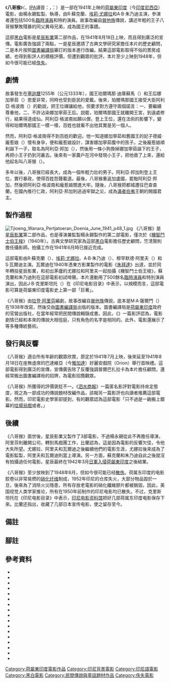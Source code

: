 {{Infobox film
| name = 八哥猴
| original_name = ''Tjioeng Wanara''
| image = Tjioeng Wanara poster.jpg
| image_size = 
| border = 
| alt = 
| caption = 宣傳單張
| director = 楊永錫
| producer = 楊永錫
| screenplay = [[拉登·阿里芬|拉登·阿里芬]]
| starring ={{plain list|
*R·蘇克蘭
*[[埃莉·尤娜拉|埃莉·尤娜拉]]
*A·B·朱乃迪
}}
| music = 
| cinematography = 竺清賢
| editing = 
| studio = [[星辰影業|星辰影業]]
| distributor = 
| released = {{Film date|1941|08|18|荷屬東印度}}
| runtime = 
| country = {{flag|Dutch East Indies}}
| language = [[印尼語|印尼語]]
| budget = 
| gross = 
}}

《'''八哥猴'''》（{{lang-id|''Tjioeng Wanara''}}，[[IPA|IPA]]讀音：{{IPA|/tʃiˈuŋ waˈnara/}}，{{en-link|印尼語精確拼音|Enhanced Indonesian Spelling System|精確拼音}}：''{{lang|id|Ciung Wanara}}''）是一部在1941年上映的[[荷屬東印度|荷屬東印度]]（今[[印度尼西亞|印度尼西亞]]）電影，由楊永錫監製、執導，由R·蘇克蘭、[[埃莉·尤娜拉|埃莉·尤娜拉]]和A·B·朱乃迪主演，參演者還包括500名[[臨時演員|臨時演員]]和特約演員。故事改編自{{en-link|八哥猴|Ciung Wanara|同名}}[[巽他族|巽他族]]傳說，講述年輕的王子八哥猴擊敗殘暴的同父異母兄弟，成為{{en-link|加盧王國|Galuh Kingdom|加盧國}}國王的事蹟。

這部[[黑白|黑白]]電影是[[星辰影業|星辰影業]]第二部作品，在1941年8月18日上映，而且得到廣泛的宣傳。電影廣告強調了兩點，一是星辰邀請了古典文學研究家{{en-link|普爾巴扎拉卡|Poerbatjaraka}}擔任本片的歷史顧問，二是本片按照[[圖書編譯局|圖書編譯局]]審訂的版本進行改編。結果這部電影取得不俗的票房成績，也得到影評人的積極評價，但遭到觀眾的批評。本片至少上映到1948年，但如今很可能已經[[散失電影|佚失]]。

== 劇情 ==
故事發生在[[塞迦紀年|塞迦曆]]1255年（公元1333年），{{en-link|加盧王國|Galuh Kingdom|加盧國}}國王珀爾瑪那·迪庫蘇馬（{{lang|su|Permana Dikoesoemah}}）和王后娜加寧茹（{{lang|su|Naganingroem}}）恩愛非常，同時也受到臣民的愛戴。後來，珀爾瑪那國王接受大臣阿利亞·格波南（{{lang|su|Aria Kebonan}}）的勸說，把王位禪讓給他，但要求對方遵守兩個諾言：一、要繼續尊重他，二、不許沾染娜加寧茹王后。説罷，珀爾瑪那國王就離開王宮，到遠處修行，結果得道成仙。阿利亞·格波南如願以償，登上王位，還在法術的影響下，變得和珀爾瑪那國王一模一樣，百姓也就看不出他其實是另一個人。

然而，阿利亞·格波南得不到百姓的歡迎。他一知道娜加寧茹和舊國王的妃子德威·龐惹娘（{{lang|su|Dewi Pangrenjep}}）懷有身孕，便和龐惹娘設計，謀害娜加寧茹腹中的孩子。之後龐惹娘順利誕下一子，取名為阿利亞·邦加（{{lang|su|Aria Banga}}），然後用一條小狗換掉娜加寧茹誕下的王子，再把小王子扔到河裏去。後來有一家農戶在河中發現小王子，把他救了上來，還給他起名叫八哥猴（{{lang|su|Tjioeng Wanara}}）。

多年以後，八哥猴已經長大，成為一個年輕力壯的男子。阿利亞·邦加則登上王位，實行暴政，使得百姓怨聲載道。最後，八哥猴重返加盧國，罷黜阿利亞·邦加，然後把阿利亞·格波南和龐惹娘關進大牢。隨後，八哥猴把都城遷往巴查查蘭，在國內推行仁政，阿利亞·邦加則逃過牢獄之災，成為[[滿者伯夷|滿者伯夷]]王朝的開國君主。{{sfn|Fientje|1941|p=49}}

== 製作過程 ==
[[File:Tjioeng_Wanara_Pertjatoeran_Doenia_June_1941_p48_1.jpg|thumb]]
《八哥猴》是[[星辰影業|星辰影業]]第二部作品，也是導演兼監製楊永錫製作的第二部電影，僅次於《[[機智鬥士伯王梭|機智鬥士伯王梭]]》（1940年）{{sfn|Biran|2009|p=234}}。古典文學研究家{{en-link|普爾巴扎拉卡|Poerbatjaraka}}為這部[[黑白|黑白]]電影擔任歷史顧問{{sfn|Filmindonesia.or.id, Tjioeng Wanara}}，竺清賢則擔任攝影師{{sfn|Filmindonesia.or.id, Kredit}}。拍攝工作在1941年6月時已接近完成{{sfn|Fientje|1941|p=48}}。

這部電影由R·蘇克蘭（{{lang|id|R Sukran}}）、[[埃莉·尤娜拉|埃莉·尤娜拉]]、A·B·朱乃迪（{{lang|id|AB Djoenaedi}}）、穆罕默德·阿里夫（{{lang|id|Muhamad Arief}}）和S·瓦爾迪主演{{sfn|Filmindonesia.or.id, Tjioeng Wanara}}。瓦爾迪在1940年憑東方影業製作的電影《[[朱拜達|朱拜達]]》出道，並於同年轉投星辰影業，和初出茅廬的尤娜拉和阿里夫一起{{sfn|Biran|2009|p=246}}拍攝《機智鬥士伯王梭》{{sfn|Biran|1979|p=488}}，蘇克蘭和朱乃迪則在這部電影初試啼聲{{sfn|Filmindonesia.or.id, Sukran}}{{sfn|Filmindonesia.or.id, Djoenaedi}}。本片還動用了500餘名[[臨時演員|臨時演員]]和特別演員演出{{sfn|Fientje|1941|p=48}}，因此J·B·克里斯坦托（{{lang|id|JB Kristanto}}）在《印尼电影目录》中表示，以規模而言，這部電影可算是荷屬東印度電影史上第一部「巨著」{{sfn|Filmindonesia.or.id, Tjioeng Wanara}}。

《八哥猴》由[[拉登·阿里芬|拉登·阿里芬]]編劇，故事改編自{{en-link|八哥猴|Ciung Wanara|同名}}[[巽他族|巽他族]]傳說，底本是M·A·薩爾門（{{lang|id|M. A. Salmoen}}）在1938年改寫，然後交由[[圖書編譯局|圖書編譯局]]出版的版本{{sfn|Biran|2009|p=234}}{{sfn|Filmindonesia.or.id, Tjioeng Wanara}}。圖書編譯局是[[荷屬東印度|荷屬東印度]]政府的官營出版社，在當年經常把民間傳說輯錄成書。因此，《{{en-link|巴達維亞新聞報|Bataviaasch Nieuwsblad}}》一篇影評認為，電影劇情已經和本來的傳說大相徑庭，只有角色的名字是相同的。此外，電影還展示了{{en-link|斯林比舞|Srimpi}}等多種傳統藝術。{{sfn|Bataviaasch Nieuwsblad 1941, Filmaankondiging Orion}}

== 發行與反響 ==
《八哥猴》適合所有年齡的觀眾欣賞{{sfn|Soerabaijasch Handelsblad 1941, (untitled)}}，原定於1941年7月上映{{sfn|Pertjatoeran Doenia dan Film 1941, Warta dari Studio}}，後來延至1941年8月18日在座無虛席的巴達維亞（今[[雅加達|雅加達]]）好麗安戲院（Orion）舉行首映禮{{sfn|Bataviaasch Nieuwsblad 1941, Filmaankondiging Orion}}。這部電影得到廣泛的宣傳，宣傳廣告除了反覆強調普爾巴扎拉卡為本片擔任顧問，還經常搬出圖書編譯局的招牌，為電影招攬觀眾{{sfn|Bataviaasch Nieuwsblad 1941, Filmaankondiging Orion}}。

《八哥猴》所獲得的評價褒貶不一。《[[泗水商報|泗水商報]]》一篇匿名影評對電影持肯定態度，視之為一部成功的傳說題材改編作品{{sfn|Soerabaijasch Handelsblad 1941, Sampoerna 1}}，該報另一篇影評也向讀者推薦這部電影{{sfn|Soerabaijasch Handelsblad 1941, Sampoerna 2}}。然而，印尼電影史學家{{en-link|米斯巴赫·尤薩·比蘭|Misbach Yusa Biran}}卻提到，有的觀眾認為這部電影「只不過是一齣搬上銀幕的[[哇揚翁戲|哇揚翁戲]]或者{{en-link|格多柏拉戏|Ketoprak}}{{efn|原文：「''{{lang|id|tidak lain dari wayang orang atau ketoprak yang dipindahkan ke layar perak}}''」}}。」{{sfn|Biran|2009|p=276}}

== 後續 ==
《八哥猴》面世後，星辰影業又製作了3部電影，不過楊永錫從此不再擔任導演{{sfn|Biran|2009|p=234}}，阿里芬則離開公司，轉到馬戲團工作，比蘭認為，這是因為電影的反響欠佳，令他大失所望{{sfn|Biran|2009|p=276}}。尤娜拉、阿里夫和瓦爾迪之後繼續他們的電影生涯，尤娜拉後來成為了電影監製{{sfn|Apa Siapa|1999|p=175}}，阿里夫和瓦爾迪則當上導演{{sfn|Biran|1979|p=489}}{{sfn|Filmindonesia.or.id, Arief}}。另一方面，蘇克蘭和朱乃迪自此之後就沒有拍攝過任何電影{{sfn|Filmindonesia.or.id, Sukran}}{{sfn|Filmindonesia.or.id, Djoenaedi}}。星辰最終在1942年3月[[荷屬東印度日佔時期|日軍入侵荷屬東印度]]之後結業{{sfn|Biran|2009|p=234}}。

《八哥猴》至少放映到了1948年6月{{sfn|Pelita Rakjat 1948, (untitled)}}，但如今很可能已经[[散失电影|散佚]]。荷属东印度的电影胶卷以非常易燃的[[硝化纤维|硝化纤维]]制成，1952年印尼{{en-link|國家電影製片廠|Produksi Film Negara}}的仓库失火，大部分物品毀於一旦，後來為了消除火災隱患，所有存放老電影的硝化纖維膠片都被銷毀{{Sfn|Biran|2012|p=291}}。因此，美国视觉人类学家{{en-link|卡尔·G·海德|Karl G. Heider}}推论，所有在1950年前制作的印尼电影均已散失{{Sfn|Heider|1991|p=14}}。不过，克里斯坦托在《印尼电影目录》中表示，[[印尼電影資料館|印尼电影资料馆]]把好几部荷属东印度电影保存下來。比蘭还指出，{{en-link|荷兰政府新闻处|Netherlands Government Information Service}}收藏了几部日本宣传电影，使之留存至今{{Sfn|Biran|2009|p=351}}。

== 備註 ==
{{Commons Category}}
{{notelist}}

== 腳註 ==
{{reflist|colwidth=30em}}

== 參考資料 ==
{{refbegin|40em}}
* {{cite web
 |title       = AB Djoenaedi
 |language    = id
 |url         = http://filmindonesia.or.id/movie/name/nmp4bc4743d96015_ab-djoenaedi/filmography
 |work        = filmindonesia.or.id
 |publisher   = Konfiden Foundation
 |location    = Jakarta
 |accessdate  = 2014-01-26
 |archiveurl  = https://www.webcitation.org/6MuhjmtID?url=http://filmindonesia.or.id/movie/name/nmp4bc4743d96015_ab-djoenaedi/filmography
 |archivedate = 2014-01-26
 |ref         = {{sfnRef|Filmindonesia.or.id, Djoenaedi}}
 |dead-url    = yes
}}
* {{cite book
 | title = Apa Siapa Orang Film Indonesia
 | language = id
 | location = Jakarta
 | publisher = Kementerian Penerangan Indonesia
 | year = 1999
 |oclc=44427179
 | ref = {{sfnRef|Apa Siapa|1999}}
 }}
*{{Cite book
 |title=Apa Siapa Orang Film Indonesia 1926–1978
 |year=1979
 |oclc=6655859
 |ref=harv
 |publisher=Sinematek Indonesia
 |editor-last=Biran
 |editor-first=Misbach Yusa
 |language = id
}}
* {{cite book
 | title = Sejarah Film 1900–1950: Bikin Film di Jawa
 | language = id
 | last = Biran
 | first = Misbach Yusa
 | location = Jakarta
 | publisher = Komunitas Bamboo working with the Jakarta Art Council
 | year = 2009
 | isbn = 978-979-3731-58-2
 | ref = harv
 }}
*{{cite book
 |title=Indonesia dalam Arus Sejarah: Masa Pergerakan Kebangsaan
 |language=id
 |last=Biran
 |first=Misbach Yusa
 |chapter=Film di Masa Kolonial
 |publisher=Kementerian Pendidikan dan Kebudayaan
 |year=2012
 |volume=V
 |pages=268–93
 |isbn=978-979-9226-97-6
 |ref=harv
}}
*{{Cite journal
 |last=Fientje
 |title=Tjioeng Wanara di atas Layar Perak
 |language=id
 |work=Pertjatoeran Doenia dan Film
 |date=1941-06
 |volume=1
 |issue=1
 |pages=48–49
 |ref=harv
 |location=Batavia
}}
*{{cite news
 |title=Filmaankondiging Orion: "Tjioeng Wanara"
 |language=nl
 |work=Bataviaasch Nieuwsblad
 |page=6
 |url=http://resolver.kb.nl/resolve?urn=ddd:011221960:mpeg21:a0117
 |date=1941-08-19
 |location=Batavia
 |ref={{sfnRef|Bataviaasch Nieuwsblad 1941, Filmaankondiging Orion}}
}}
*{{cite book
 |url=https://archive.org/details/indonesiancinema0000heid
 |registration=yes
 |title=Indonesian Cinema: National Culture on Screen
 |isbn=978-0-8248-1367-3
 |author1=Heider
 |first1=Karl G
 |year=1991
 |publisher=University of Hawaii Press
 |location=Honolulu
 |ref=harv
}}
* {{cite web
 |title       = Kredit Tjioeng Wanara
 |language    = id
 |url         = http://filmindonesia.or.id/movie/title/lf-t013-41-347096_tjioeng-wanara/credit
 |work        = filmindonesia.or.id
 |publisher   = Konfiden Foundation
 |location    = Jakarta
 |accessdate  = 2014-01-26
 |archiveurl  = https://www.webcitation.org/6Muf9lA8b?url=http://filmindonesia.or.id/movie/title/lf-t013-41-347096_tjioeng-wanara/credit
 |archivedate = 2014-01-26
 |ref         = {{sfnRef|Filmindonesia.or.id, Kredit}}
 |dead-url    = yes
}}
* {{cite web
 |title       = M Arief
 |language    = id
 |url         = http://filmindonesia.or.id/movie/name/nmp4b9badbd2d31f_m-arief/filmography
 |work        = filmindonesia.or.id
 |publisher   = Konfiden Foundation
 |location    = Jakarta
 |accessdate  = 2014-01-26
 |archiveurl  = https://www.webcitation.org/6Mui15QN3?url=http://filmindonesia.or.id/movie/name/nmp4b9badbd2d31f_m-arief/filmography
 |archivedate = 2014-01-26
 |ref         = {{sfnRef|Filmindonesia.or.id, Arief}}
 |dead-url    = yes
}}
* {{cite web
 |title       = R Sukran
 |language    = id
 |url         = http://filmindonesia.or.id/movie/name/nmp4bc470ef2c826_r-sukran/filmography
 |work        = filmindonesia.or.id
 |publisher   = Konfiden Foundation
 |location    = Jakarta
 |accessdate  = 2014-01-26
 |archiveurl  = https://www.webcitation.org/69QzGQMNi?url=http://filmindonesia.or.id/movie/title/lf-t013-41-347096_tjioeng-wanara
 |archivedate = 2012-07-26
 |ref         = {{sfnRef|Filmindonesia.or.id, Sukran}}
 |dead-url    = yes
}}
*{{cite news
 |title=Sampoerna: 'Tjioeng Wanara'
 |language=nl
 |work=Soerabaijasch Handelsblad
 |page=4
 |url=http://resolver.kb.nl/resolve?urn=ddd:011176287:mpeg21:a0104
 |date=1941-08-28
 |location=Surabaya
 |ref={{sfnRef|Soerabaijasch Handelsblad 1941, Sampoerna 1}}
}}
*{{cite news
 |title=Sampoerna: 'Tjioeng Wanara'
 |language=nl
 |work=Soerabaijasch Handelsblad
 |page=6
 |url=http://resolver.kb.nl/resolve?urn=ddd:011121665:mpeg21:a0115
 |date=1941-08-28
 |location=Surabaya
 |ref={{sfnRef|Soerabaijasch Handelsblad 1941, Sampoerna 2}}
}}
* {{cite web
 |title       = Tjioeng Wanara
 |language    = id
 |url         = http://filmindonesia.or.id/movie/title/lf-t013-41-347096_tjioeng-wanara
 |work        = filmindonesia.or.id
 |publisher   = Konfiden Foundation
 |location    = Jakarta
 |accessdate  = 2012-07-26
 |archiveurl  = https://www.webcitation.org/69QzGQMNi?url=http://filmindonesia.or.id/movie/title/lf-t013-41-347096_tjioeng-wanara
 |archivedate = 2012-07-26
 |ref         = {{sfnRef|Filmindonesia.or.id, Tjioeng Wanara}}
 |dead-url    = yes
}}
*{{cite news
 |title=(untitled)
 |language=nl
 |work=Soerabaijasch Handelsblad
 |page=7
 |url=http://resolver.kb.nl/resolve?urn=ddd:011121661:mpeg21:a0124
 |date=1941-08-26
 |location=Surabaya
 |ref={{sfnRef|Soerabaijasch Handelsblad 1941, (untitled)}}
}}
*{{cite news 
 |title=(untitled) 
 |language=id 
 |work=Pelita Rakjat 
 |page=4 
 |url=http://niod.x-cago.com/maleise_kranten/article.do?code=Niod059&date=19480623&id=059-19480623-004015&words=tjioeng+wanara 
 |date=1948-06-23 
 |location=Surabaya 
 |ref={{sfnRef|Pelita Rakjat 1948, (untitled)}} 
 |dead-url=yes 
 |archiveurl=https://archive.is/20140126152241/http://niod.x-cago.com/maleise_kranten/article.do?code=Niod059&date=19480623&id=059-19480623-004015&words=tjioeng%20wanara 
 |archivedate=2014-01-26 
 |accessdate=2020-09-13 
 }}
*{{Cite journal
 |title=Warta dari Studio
 |language=id
 |work=Pertjatoeran Doenia dan Film
 |date=1941-07
 |page=27
 |volume=1
 |issue=2
 |location=Batavia
 |ref={{sfnRef|Pertjatoeran Doenia dan Film 1941, Warta dari Studio}}
}}
{{refend}}
{{good article}}
{{portal bar|電影|東南亞}}
[[Category:荷屬東印度電影作品|Category:荷屬東印度電影作品]]
[[Category:印尼背景電影|Category:印尼背景電影]]
[[Category:印尼語電影|Category:印尼語電影]]
[[Category:黑白電影|Category:黑白電影]]
[[Category:民間傳說與童話題材作品|Category:民間傳說與童話題材作品]]
[[Category:佚失電影|Category:佚失電影]]